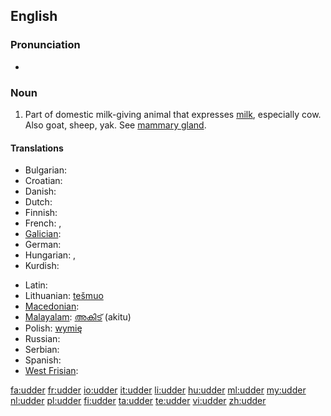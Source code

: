 ==English==

===Pronunciation===
* {{rhymes|ʌdə(r)}}

===Noun===
{{en-noun}}

# Part of domestic milk-giving animal that expresses [[milk]], especially cow.  Also goat, sheep, yak.  See [[mammary gland]].

====Translations====
{{trans-top|part of domestic milk-giving animal that expresses milk}}
* Bulgarian: {{t-|bg|виме|n|tr=vime}}
* Croatian: {{t-|hr|vime|n}}
* Danish: {{t+|da|yver|n}}
* Dutch: {{t+|nl|uier|m}}
* Finnish: {{t+|fi|utare}}
* French: {{t+|fr|pis|m}}, {{t+|fr|tétine}}
* [[Galician]]: {{t-|gl|ubre|m|xs=Galician}}
* German: {{t+|de|Euter|m}}
* Hungarian: {{t+|hu|tőgy}}, {{t+|hu|emlő}}
* Kurdish: {{t|ku|گوان|tr=guwan|sc=ku-Arab}}
{{trans-mid}}
* Latin: {{t+|la|uber|n}}
* Lithuanian: [[tešmuo]] {{m}}
* [[Macedonian]]: {{t-|mk|виме|n|tr=víme}}
* [[Malayalam]]: [[അകിട്]] (akitu)
* Polish: [[wymię]] {{n}}
* Russian: {{t+|ru|вымя|n|tr=výmja}}
* Serbian: {{t-|sr|виме|n|tr=vime|sc=Cyrl}}
* Spanish: {{t+|es|ubre|f}}
* [[West Frisian]]: {{t-|fy|jaar|c|xs=West Frisian}}
{{trans-bottom}}

[[fa:udder]]
[[fr:udder]]
[[io:udder]]
[[it:udder]]
[[li:udder]]
[[hu:udder]]
[[ml:udder]]
[[my:udder]]
[[nl:udder]]
[[pl:udder]]
[[fi:udder]]
[[ta:udder]]
[[te:udder]]
[[vi:udder]]
[[zh:udder]]
